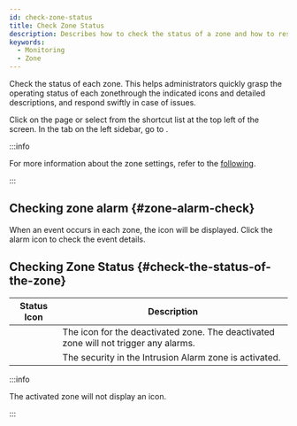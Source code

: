 ```yaml
---
id: check-zone-status
title: Check Zone Status
description: Describes how to check the status of a zone and how to respond to various situations.
keywords:
  - Monitoring
  - Zone
---
```


Check the status of each zone. This helps administrators quickly grasp the operating status of each zonethrough the indicated icons and detailed descriptions, and respond swiftly in case of issues.

Click <Cmd sid='shell.header.arena' /> on the <Cmd sid='shell.header.launcher' /> page or select <Cmd sid='shell.header.arena' /> from the shortcut list at the top left of the screen. In the <Cmd sid='arena.tree.door.title' /> tab on the left sidebar, go to <Cmd sid='arena.tree.door.allZones' />.

:::info

For more information about the zone settings, refer to the [following](#).

:::

## Checking zone alarm {#zone-alarm-check}

When an event occurs in each zone, the <IcErr width='20px' height='20px' /> icon will be displayed. Click the alarm icon to check the event details.

## Checking Zone Status {#check-the-status-of-the-zone}

|                Status Icon               | Description                                                                          |
| :--------------------------------------: | ------------------------------------------------------------------------------------ |
| <IcDisable width='auto' height='30px' /> | The icon for the deactivated zone. The deactivated zone will not trigger any alarms. |
|    <IcArm width='auto' height='35px'/>   | The security in the Intrusion Alarm zone is activated.                               |

:::info

The activated zone will not display an icon.

:::
